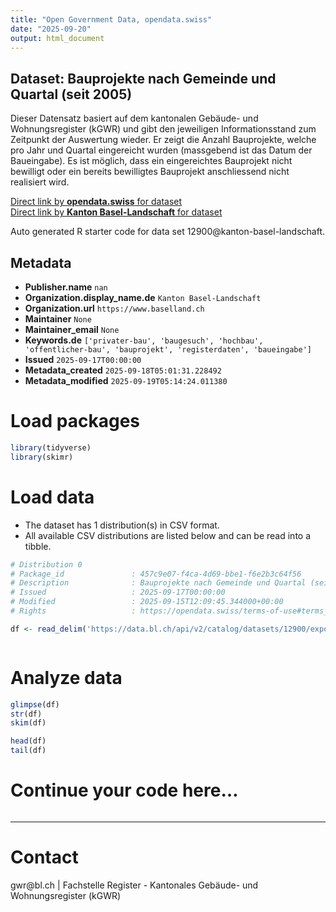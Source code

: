 ```yaml
---
title: "Open Government Data, opendata.swiss"
date: "2025-09-20"
output: html_document
---
```


## Dataset: Bauprojekte nach Gemeinde und Quartal (seit 2005)

Dieser Datensatz basiert auf dem kantonalen Gebäude- und Wohnungsregister (kGWR) und gibt den jeweiligen Informationsstand zum Zeitpunkt der Auswertung wieder. Er zeigt die Anzahl Bauprojekte, welche pro Jahr und Quartal eingereicht wurden (massgebend ist das Datum der Baueingabe). Es ist möglich, dass ein eingereichtes Bauprojekt nicht bewilligt oder ein bereits bewilligtes Bauprojekt anschliessend nicht realisiert wird.

[Direct link by **opendata.swiss** for dataset](https://opendata.swiss/de/dataset/bauprojekte-nach-gemeinde-und-quartal-seit-2005)<br>
[Direct link by **Kanton Basel-Landschaft** for dataset](https://data.bl.ch/explore/dataset/12900/)

Auto generated R starter code for data set 12900@kanton-basel-landschaft.

## Metadata

- **Publisher.name** `nan`
- **Organization.display_name.de** `Kanton Basel-Landschaft`
- **Organization.url** `https://www.baselland.ch`
- **Maintainer** `None`
- **Maintainer_email** `None`
- **Keywords.de** `['privater-bau', 'baugesuch', 'hochbau', 'offentlicher-bau', 'bauprojekt', 'registerdaten', 'baueingabe']`
- **Issued** `2025-09-17T00:00:00`
- **Metadata_created** `2025-09-18T05:01:31.228492`
- **Metadata_modified** `2025-09-19T05:14:24.011380`


# Load packages

```r

library(tidyverse)
library(skimr)

```

# Load data

-   The dataset has 1 distribution(s) in CSV format.
-   All available CSV distributions are listed below and can be read into a tibble.

```r

# Distribution 0
# Package_id               : 457c9e07-f4ca-4d69-bbe1-f6e2b3c64f56
# Description              : Bauprojekte nach Gemeinde und Quartal (seit 2005) (csv)
# Issued                   : 2025-09-17T00:00:00
# Modified                 : 2025-09-15T12:09:45.344000+00:00
# Rights                   : https://opendata.swiss/terms-of-use#terms_by

df <- read_delim('https://data.bl.ch/api/v2/catalog/datasets/12900/exports/csv?use_labels=true')



```

# Analyze data

```r

glimpse(df)
str(df)
skim(df)

head(df)
tail(df)

```

# Continue your code here...

```r

```

------------------------------------------------------------------------

# Contact

gwr@bl.ch | Fachstelle Register - Kantonales Gebäude- und Wohnungsregister (kGWR)
